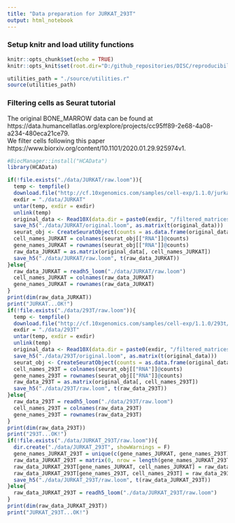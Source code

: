 ```yaml
---
title: "Data preparation for JURKAT_293T"
output: html_notebook
---
```

### Setup knitr and load utility functions
```r
knitr::opts_chunk$set(echo = TRUE)
knitr::opts_knit$set(root.dir="D:/github_repositories/DISC/reproducibility")
```
```r
utilities_path = "./source/utilities.r"
source(utilities_path)
```
### Filtering cells as Seurat tutorial
The original BONE_MARROW data can be found at https://data.humancellatlas.org/explore/projects/cc95ff89-2e68-4a08-a234-480eca21ce79.</br>
We filter cells following this paper https://www.biorxiv.org/content/10.1101/2020.01.29.925974v1.
```r
#BiocManager::install("HCAData")
library(HCAData)

```
```r
if(!file.exists("./data/JURKAT/raw.loom")){
  temp <- tempfile()
  download.file("http://cf.10xgenomics.com/samples/cell-exp/1.1.0/jurkat/jurkat_filtered_gene_bc_matrices.tar.gz", temp)
  exdir = "./data/JURKAT"
  untar(temp, exdir = exdir)
  unlink(temp)
  original_data <- Read10X(data.dir = paste0(exdir, "/filtered_matrices_mex/hg19/"))
  save_h5("./data/JURKAT/original.loom", as.matrix(t(original_data)))
  seurat_obj <- CreateSeuratObject(counts = as.data.frame(original_data), min.features = 500)
  cell_names_JURKAT = colnames(seurat_obj[["RNA"]]@counts)
  gene_names_JURKAT = rownames(seurat_obj[["RNA"]]@counts)
  raw_data_JURKAT = as.matrix(original_data[, cell_names_JURKAT])
  save_h5("./data/JURKAT/raw.loom", t(raw_data_JURKAT))
}else{
  raw_data_JURKAT = readh5_loom("./data/JURKAT/raw.loom")
  cell_names_JURKAT = colnames(raw_data_JURKAT)
  gene_names_JURKAT = rownames(raw_data_JURKAT)
}
print(dim(raw_data_JURKAT))
print("JURKAT...OK!")
if(!file.exists("./data/293T/raw.loom")){
  temp <- tempfile()
  download.file("http://cf.10xgenomics.com/samples/cell-exp/1.1.0/293t/293t_filtered_gene_bc_matrices.tar.gz", temp)
  exdir = "./data/293T"
  untar(temp, exdir = exdir)
  unlink(temp)
  original_data <- Read10X(data.dir = paste0(exdir, "/filtered_matrices_mex/hg19/"))
  save_h5("./data/293T/original.loom", as.matrix(t(original_data)))
  seurat_obj <- CreateSeuratObject(counts = as.data.frame(original_data), min.features = 500)
  cell_names_293T = colnames(seurat_obj[["RNA"]]@counts)
  gene_names_293T = rownames(seurat_obj[["RNA"]]@counts)
  raw_data_293T = as.matrix(original_data[, cell_names_293T])
  save_h5("./data/293T/raw.loom", t(raw_data_293T))
}else{
  raw_data_293T = readh5_loom("./data/293T/raw.loom")
  cell_names_293T = colnames(raw_data_293T)
  gene_names_293T = rownames(raw_data_293T)
}
print(dim(raw_data_293T))
print("293T...OK!")
if(!file.exists("./data/JURKAT_293T/raw.loom")){
  dir.create("./data/JURKAT_293T", showWarnings = F)
  gene_names_JURKAT_293T = unique(c(gene_names_JURKAT, gene_names_293T))
  raw_data_JURKAT_293T = matrix(0, nrow = length(gene_names_JURKAT_293T), ncol = ncol(raw_data_JURKAT) + ncol(raw_data_293T), dimnames = list(gene_names_JURKAT_293T, c(cell_names_JURKAT, cell_names_293T)))
  raw_data_JURKAT_293T[gene_names_JURKAT, cell_names_JURKAT] = raw_data_JURKAT
  raw_data_JURKAT_293T[gene_names_293T, cell_names_293T] = raw_data_293T
  save_h5("./data/JURKAT_293T/raw.loom", t(raw_data_JURKAT_293T))
}else{
  raw_data_JURKAT_293T = readh5_loom("./data/JURKAT_293T/raw.loom")
}
print(dim(raw_data_JURKAT_293T))
print("JURKAT_293T...OK!")
```
